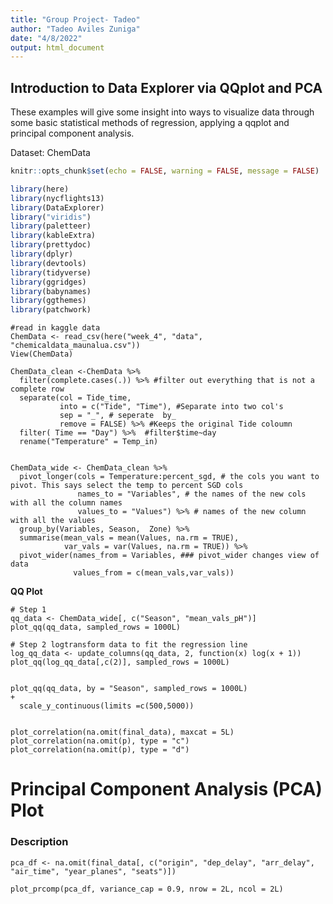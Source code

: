 ```yaml
---
title: "Group Project- Tadeo"
author: "Tadeo Aviles Zuniga"
date: "4/8/2022"
output: html_document
---
```

## Introduction to Data Explorer via QQplot and PCA 
These examples will give some insight into ways to visualize data through some basic statistical methods of regression, applying a qqplot and principal component analysis. 

Dataset: ChemData 

```r
knitr::opts_chunk$set(echo = FALSE, warning = FALSE, message = FALSE)
```

```r
library(here)
library(nycflights13)
library(DataExplorer)
library("viridis")          
library(paletteer)
library(kableExtra)
library(prettydoc)
library(dplyr)
library(devtools)
library(tidyverse)
library(ggridges)
library(babynames)
library(ggthemes)
library(patchwork)

```

```Data
#read in kaggle data
ChemData <- read_csv(here("week_4", "data", "chemicaldata_maunalua.csv"))
View(ChemData)

ChemData_clean <-ChemData %>% 
  filter(complete.cases(.)) %>% #filter out everything that is not a complete row 
  separate(col = Tide_time, 
           into = c("Tide", "Time"), #Separate into two col's
           sep = "_", # seperate  by_
           remove = FALSE) %>% #Keeps the original Tide coloumn
  filter( Time == "Day") %>%  #filter$time~day
  rename("Temperature" = Temp_in)


ChemData_wide <- ChemData_clean %>% 
  pivot_longer(cols = Temperature:percent_sgd, # the cols you want to pivot. This says select the temp to percent SGD cols  
               names_to = "Variables", # the names of the new cols with all the column names 
               values_to = "Values") %>% # names of the new column with all the values 
  group_by(Variables, Season,  Zone) %>% 
  summarise(mean_vals = mean(Values, na.rm = TRUE),
            var_vals = var(Values, na.rm = TRUE)) %>% 
  pivot_wider(names_from = Variables, ### pivot_wider changes view of data 
              values_from = c(mean_vals,var_vals))
```
**QQ Plot**
```QQ

# Step 1
qq_data <- ChemData_wide[, c("Season", "mean_vals_pH")]
plot_qq(qq_data, sampled_rows = 1000L)

# Step 2 logtransform data to fit the regression line
log_qq_data <- update_columns(qq_data, 2, function(x) log(x + 1))
plot_qq(log_qq_data[,c(2)], sampled_rows = 1000L)


plot_qq(qq_data, by = "Season", sampled_rows = 1000L)
+
  scale_y_continuous(limits =c(500,5000))


plot_correlation(na.omit(final_data), maxcat = 5L)
plot_correlation(na.omit(p), type = "c")
plot_correlation(na.omit(p), type = "d")

```


# **Principal Component Analysis (PCA) Plot ** #
### **Description** ### 

```PCA
pca_df <- na.omit(final_data[, c("origin", "dep_delay", "arr_delay", "air_time", "year_planes", "seats")])

plot_prcomp(pca_df, variance_cap = 0.9, nrow = 2L, ncol = 2L)


```




